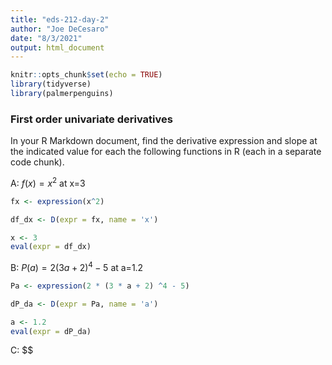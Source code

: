 ```yaml
---
title: "eds-212-day-2"
author: "Joe DeCesaro"
date: "8/3/2021"
output: html_document
---
```


```r
knitr::opts_chunk$set(echo = TRUE)
library(tidyverse)
library(palmerpenguins)
```

### First order univariate derivatives

In your R Markdown document, find the derivative expression and slope at the indicated value for each the following functions in R (each in a separate code chunk).

A: $f(x)=x^2$ at x=3
```r
fx <- expression(x^2)

df_dx <- D(expr = fx, name = 'x')

x <- 3
eval(expr = df_dx)
```

B: $P(a)=2(3a+2)^4-5$ at a=1.2
```r
Pa <- expression(2 * (3 * a + 2) ^4 - 5)

dP_da <- D(expr = Pa, name = 'a')

a <- 1.2
eval(expr = dP_da)
```

C: $$

